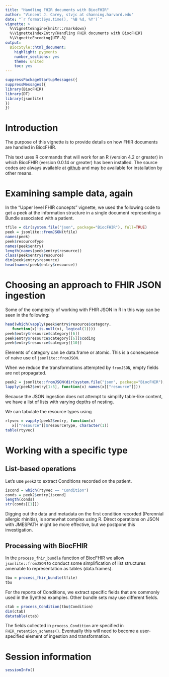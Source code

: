 ```yaml
---
title: "Handling FHIR documents with BiocFHIR"
author: "Vincent J. Carey, stvjc at channing.harvard.edu"
date: "`r format(Sys.time(), '%B %d, %Y')`"
vignette: >
  %\VignetteEngine{knitr::rmarkdown}
  %\VignetteIndexEntry{Handling FHIR documents with BiocFHIR}
  %\VignetteEncoding{UTF-8}
output:
  BiocStyle::html_document:
    highlight: pygments
    number_sections: yes
    theme: united
    toc: yes
---
```


```r
suppressPackageStartupMessages({
suppressMessages({
library(BiocFHIR)
library(DT)
library(jsonlite)
})
})
```

# Introduction

The purpose of this vignette is to provide
details on how FHIR documents are
handled in BiocFHIR.

This text uses R commands that will work for an R (version 4.2 or greater) in which
BiocFHIR (version 0.0.14 or greater) has been installed.  The source codes are
always available at [github](https://github.com/vjcitn/BiocFHIR) and may
be available for installation by other means.

# Examining sample data, again

In the "Upper level FHIR concepts" vignette, we used the
following code to get a peek at the information
structure in a single document representing a Bundle
associated with a patient.

```r
tfile = dir(system.file("json", package="BiocFHIR"), full=TRUE)
peek = jsonlite::fromJSON(tfile)
names(peek)
peek$resourceType
names(peek$entry)
length(names(peek$entry$resource))
class(peek$entry$resource)
dim(peek$entry$resource)
head(names(peek$entry$resource))
```

# Choosing an approach to FHIR JSON ingestion

Some of the complexity of working with FHIR JSON in R in this way
can be seen in the following:

```r
head(which(vapply(peek$entry$resource$category, 
   function(x)!is.null(x), logical(1))))
peek$entry$resource$category[[6]]
peek$entry$resource$category[[6]]$coding
peek$entry$resource$category[[10]]
```

Elements of category can be data.frame or atomic.
This is a consequence of naive use of `jsonlite::fromJSON`.

When we reduce the transformations attempted by `fromJSON`,
empty fields are not propagated.

```r
peek2 = jsonlite::fromJSON(dir(system.file("json", package="BiocFHIR"), full=TRUE), simplifyVector=FALSE)
lapply(peek2$entry[1:5], function(x) names(x[["resource"]]))
```

Because the JSON ingestion does not attempt to simplify
table-like content, we have a list of lists with varying
depths of nesting.

We can tabulate the resource types using
```r
rtyvec = vapply(peek2$entry, function(x) 
   x[["resource"]]$resourceType, character(1))
table(rtyvec)
```

# Working with a specific type

## List-based operations

Let's use `peek2` to extract
Conditions recorded on the patient.

```r
iscond = which(rtyvec == "Condition")
conds = peek2$entry[iscond]
length(conds)
str(conds[[1]])
```

Digging out the data and metadata on the first condition 
recorded (Perennial allergic rhinitis), is somewhat
complex using R.  Direct operations on JSON with JMESPATH
might be more effective, but we postpone this investigation.

## Processing with BiocFHIR

In the `process_fhir_bundle` function of BiocFHIR
we allow `jsonlite::fromJSON` to conduct some
simplification of list structures amenable to representation
as tables (data.frames).
```r
tbu = process_fhir_bundle(tfile)
tbu
```

For the reports of Conditions, we extract specific
fields that are commonly used in the Synthea examples.
Other bundle sets may use different fields.

```r
ctab = process_Condition(tbu$Condition)
dim(ctab)
datatable(ctab)
```

The fields collected in `process_Condition` are specified
in `FHIR_retention_schemas()`.  Eventually this will
need to become a user-specified element of ingestion and
transformation.

# Session information

```r
sessionInfo()
```

